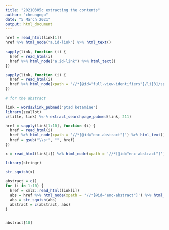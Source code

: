 ```yaml
---
title: "20210305c extracting the contents"
author: "cheungngo"
date: "5 March 2021"
output: html_document
---
```


```r
href = read_html(link[1])
href %>% html_node("a.id-link") %>% html_text()

sapply(link, function (i) {
  href = read_html(i)
  href %>% html_node("a.id-link") %>% html_text()
})

sapply(link, function (i) {
  href = read_html(i)
  href %>% html_node(xpath = '//*[@id="full-view-identifiers"]/li[3]/span/a') %>% html_text()
})

# for the abstract

link = words2link_pubmed("ptsd ketamine")
library(zeallot)
c(title, link) %<-% extract_searchpage_pubmed(link, 211)

href = sapply(link[1:10], function (i) {
  href = read_html(i)
  href %>% html_node(xpath = '//*[@id="enc-abstract"]') %>% html_text()
  href = gsub("\\s+", "", href)
})

x = read_html(link[i]) %>% html_node(xpath = '//*[@id="enc-abstract"]') %>% html_text()

library(stringr)

str_squish(x)

abstract = c()
for (i in 1:10) {
  href = xml2::read_html(link[i])
  abs = href %>% html_node(xpath = '//*[@id="enc-abstract"]') %>% html_text()
  abs = str_squish(abs)
  abstract = c(abstract, abs)
}


abstract[10]
```

